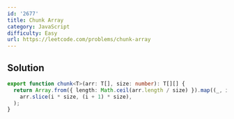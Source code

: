 ```yaml
---
id: '2677'
title: Chunk Array
category: JavaScript
difficulty: Easy
url: https://leetcode.com/problems/chunk-array
---
```


## Solution

```typescript filename="solution.ts" copy
export function chunk<T>(arr: T[], size: number): T[][] {
  return Array.from({ length: Math.ceil(arr.length / size) }).map((_, i) =>
    arr.slice(i * size, (i + 1) * size),
  );
}
```

